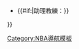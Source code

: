 {{Navbox
|name = {{{name|NBA current roster}}}
|titlestyle = {{Infobox basketball biography/style|{{{team}}}|border=2}}
|title = [[{{{team}}}|<span style="color:#{{NBA color|{{{team}}}|2}}">{{{team}}}</span>]][[2021–22 {{{team}}}赛季|<span style="color:#{{NBA color|{{{team}}}|2}}">-{zh:現役球員;zh-cn:现时球员;zh-tw:現役球員;zh-hk:現役球員}-名單</span>]]
|listclass = hlist
|list1 = {{{players}}}

|list2 = 
* 總教練：{{#if:{{{coach|}}}|{{{coach}}}|Vacant}}
* {{#if:{{{assistants|}}}|助理教練：{{{assistants}}}}}

}}<noinclude>
[[Category:NBA導航模板]]
</noinclude>